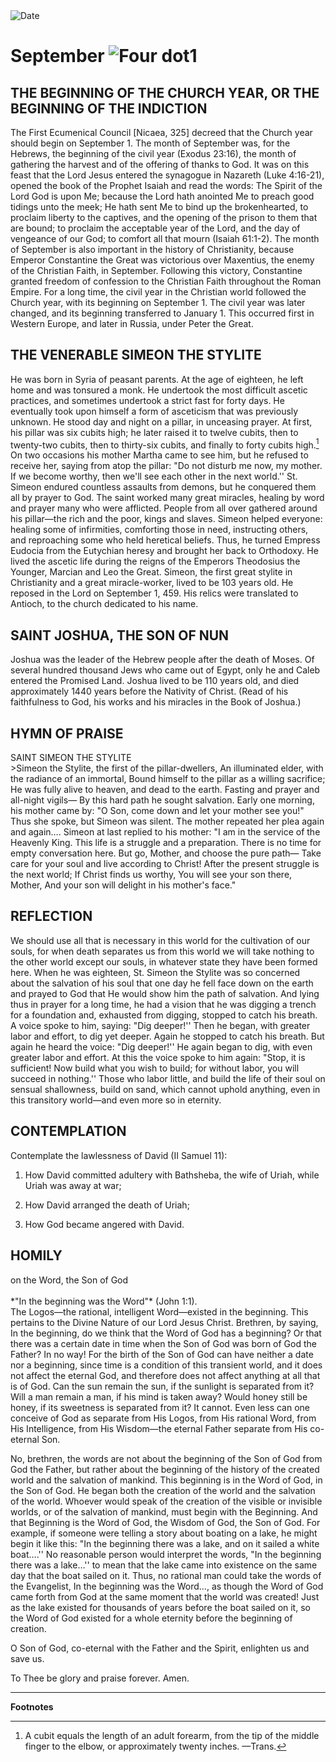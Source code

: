 
<RunningHead />
<Image src="/title-imprint.png" height={68} width={50} alt="Date" className="title-imprint"/>

# <div id="date">September <Image className="four-dot" src="/four-dot.png" height={15} width={15} alt="Four dot" />1</div>

## THE BEGINNING OF THE CHURCH YEAR, OR THE BEGINNING OF THE INDICTION

The First Ecumenical Council [Nicaea, 325] decreed that the Church year should begin on September 1. The month of September was, for the Hebrews, the beginning of the civil year (Exodus 23:16), the month of gathering the harvest and of the offering of thanks to God. It was on this feast that the Lord Jesus entered the synagogue in Nazareth (Luke 4:16-21), opened the book of the Prophet Isaiah and read the words: The Spirit of the Lord God is upon Me; because the Lord hath anointed Me to preach good tidings unto the meek; He hath sent Me to bind up the brokenhearted, to proclaim liberty to the captives, and the opening of the prison to them that are bound; to proclaim the acceptable year of the Lord, and the day of vengeance of our God; to comfort all that mourn (Isaiah 61:1-2). The month of September is also important in the history of Christianity, because Emperor Constantine the Great was victorious over Maxentius, the enemy of the Christian Faith, in September. Following this victory, Constantine granted freedom of confession to the Christian Faith throughout the Roman Empire. For a long time, the civil year in the Christian world followed the Church year, with its beginning on September 1. The civil year was later changed, and its beginning transferred to January 1. This occurred first in Western Europe, and later in Russia, under Peter the Great.

## THE VENERABLE SIMEON THE STYLITE

He was born in Syria of peasant parents. At the age of eighteen, he left home and was tonsured a monk. He undertook the most difficult ascetic practices, and sometimes undertook a strict fast for forty days. He eventually took upon himself a form of asceticism that was previously unknown. He stood day and night on a pillar, in unceasing prayer. At first, his pillar was six cubits high; he later raised it to twelve cubits, then to twenty-two cubits, then to thirty-six cubits, and finally to forty cubits high.[^1]  On two occasions his mother Martha came to see him, but he refused to receive her, saying from atop the pillar: "Do not disturb me now, my mother. If we become worthy, then we'll see each other in the next world.'' St. Simeon endured countless assaults from demons, but he conquered them all by prayer to God. The saint worked many great miracles, healing by word and prayer many who were afflicted. People from all over gathered around his pillar—the rich and the poor, kings and slaves. Simeon helped everyone: healing some of infirmities, comforting those in need, instructing others, and reproaching some who held heretical beliefs. Thus, he turned Empress Eudocia from the Eutychian heresy and brought her back to Orthodoxy. He lived the ascetic life during the reigns of the Emperors Theodosius the Younger, Marcian and Leo the Great. Simeon, the first great stylite in Christianity and a great miracle-worker, lived to be 103 years old. He reposed in the Lord on September 1, 459. His relics were translated to Antioch, to the church dedicated to his name.

## SAINT JOSHUA, THE SON OF NUN

Joshua was the leader of the Hebrew people after the death of Moses. Of several hundred thousand Jews who came out of Egypt, only he and Caleb entered the Promised Land. Joshua lived to be 110 years old, and died approximately 1440 years before the Nativity of Christ. (Read of his faithfulness to God, his works and his miracles in the Book of Joshua.)


## HYMN OF PRAISE
<div style={{textAlign:'center', color:'crimson', fontWeight:'bold'}}>
SAINT SIMEON THE STYLITE
</div>
>Simeon the Stylite, the first of the pillar-dwellers,   
An illuminated elder, with the radiance of an immortal,  
Bound himself to the pillar as a willing sacrifice;   
He was fully alive to heaven, and dead to the earth.  
Fasting and prayer and all-night vigils—  
By this hard path he sought salvation.  
Early one morning, his mother came by:  
"O Son, come down and let your mother see you!"  
Thus she spoke, but Simeon was silent.  
The mother repeated her plea again and again….  
Simeon at last replied to his mother:  
"I am in the service of the Heavenly King.  
This life is a struggle and a preparation.  
There is no time for empty conversation here.  
But go, Mother, and choose the pure path—  
Take care for your soul and live according to Christ!  
After the present struggle is the next world;  
If Christ finds us worthy,  
You will see your son there, Mother,  
And your son will delight in his mother's face."  
 

## REFLECTION

We should use all that is necessary in this world for the cultivation of our souls, for when death separates us from this world we will take nothing to the other world except our souls, in whatever state they have been formed here. When he was eighteen, St. Simeon the Stylite was so concerned about the salvation of his soul that one day he fell face down on the earth and prayed to God that He would show him the path of salvation. And lying thus in prayer for a long time, he had a vision that he was digging a trench for a foundation and, exhausted from digging, stopped to catch his breath. A voice spoke to him, saying: "Dig deeper!'' Then he began, with greater labor and effort, to dig yet deeper. Again he stopped to catch his breath. But again he heard the voice: "Dig deeper!'' He again began to dig, with even greater labor and effort. At this the voice spoke to him again: "Stop, it is sufficient! Now build what you wish to build; for without labor, you will succeed in nothing.'' Those who labor little, and build the life of their soul on sensual shallowness, build on sand, which cannot uphold anything, even in this transitory world—and even more so in eternity.


## CONTEMPLATION

Contemplate the lawlessness of David (II Samuel 11):

1. How David committed adultery with Bathsheba, the wife of Uriah, while Uriah was away at war;

2. How David arranged the death of Uriah;

3. How God became angered with David.

## HOMILY
<div style={{textAlign:'center', color:'crimson', fontWeight:'bold'}}>
on the Word, the Son of God
</div>
<br />
<div style={{textAlign:'right'}}>
*"In the beginning was the Word"* (John 1:1).
</div>
The Logos—the rational, intelligent Word—existed in the beginning. This pertains to the Divine Nature of our Lord Jesus Christ. Brethren, by saying, In the beginning, do we think that the Word of God has a beginning? Or that there was a certain date in time when the Son of God was born of God the Father? In no way! For the birth of the Son of God can have neither a date nor a beginning, since time is a condition of this transient world, and it does not affect the eternal God, and therefore does not affect anything at all that is of God. Can the sun remain the sun, if the sunlight is separated from it? Will a man remain a man, if his mind is taken away? Would honey still be honey, if its sweetness is separated from it? It cannot. Even less can one conceive of God as separate from His Logos, from His rational Word, from His Intelligence, from His Wisdom—the eternal Father separate from His co-eternal Son.

No, brethren, the words are not about the beginning of the Son of God from God the Father, but rather about the beginning of the history of the created world and the salvation of mankind. This beginning is in the Word of God, in the Son of God. He began both the creation of the world and the salvation of the world. Whoever would speak of the creation of the visible or invisible worlds, or of the salvation of mankind, must begin with the Beginning. And that Beginning is the Word of God, the Wisdom of God, the Son of God. For example, if someone were telling a story about boating on a lake, he might begin it like this: "In the beginning there was a lake, and on it sailed a white boat….'' No reasonable person would interpret the words, "In the beginning there was a lake…'' to mean that the lake came into existence on the same day that the boat sailed on it. Thus, no rational man could take the words of the Evangelist, In the beginning was the Word…, as though the Word of God came forth from God at the same moment that the world was created! Just as the lake existed for thousands of years before the boat sailed on it, so the Word of God existed for a whole eternity before the beginning of creation.

O Son of God, co-eternal with the Father and the Spirit, enlighten us and save us.

To Thee be glory and praise forever. Amen.

---
**Footnotes**

[^1]: A cubit equals the length of an adult forearm, from the tip of the middle finger to the elbow, or approximately twenty inches. —Trans.